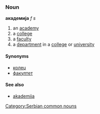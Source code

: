 ===Noun===
'''академија''' ''f s''
#an [[academy]]
#a [[college]]
#a [[faculty]]
#a [[department]] in a [[college]] or [[university]]
====Synonyms====
*[[колеџ]]
*[[факултет]]

====See also====
*[[akademija]]
[[Category:Serbian common nouns]]